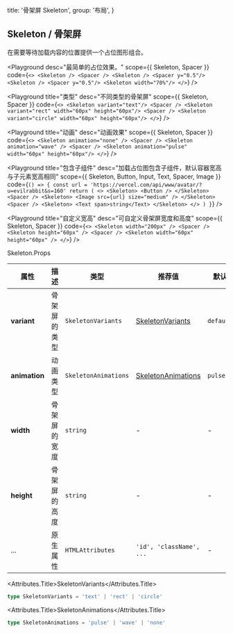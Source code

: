 
  title: '骨架屏 Skeleton',
  group: '布局',
}

## Skeleton / 骨架屏

在需要等待加载内容的位置提供一个占位图形组合。

<Playground
  desc="最简单的占位效果。"
  scope={{ Skeleton, Spacer }}
  code={`
  <>
    <Skeleton />
    <Spacer />
    <Skeleton />
    <Spacer y="0.5"/>
    <Skeleton />
    <Spacer y="0.5"/>
    <Skeleton width="70%"/>
  </>
`}
/>

<Playground
  title="类型"
  desc="不同类型的骨架屏"
  scope={{ Skeleton, Spacer }}
  code={`
  <>
    <Skeleton variant="text"/>
    <Spacer />
    <Skeleton variant="rect" width="60px" height="60px"/>
    <Spacer />
    <Skeleton variant="circle" width="60px" height="60px"/>
  </>
`}
/>

<Playground
  title="动画"
  desc="动画效果"
  scope={{ Skeleton, Spacer }}
  code={`
  <>
    <Skeleton animation="none" />
    <Spacer />
    <Skeleton animation="wave" />
    <Spacer />
    <Skeleton animation="pulse"  width="60px" height="60px"/>
  </>
`}
/>

<Playground
  title="包含子组件"
  desc="加载占位图包含子组件，默认容器宽高与子元素宽高相同"
  scope={{ Skeleton, Button, Input, Text, Spacer, Image }}
  code={`
  () => {
    const url = 'https://vercel.com/api/www/avatar/?u=evilrabbit&s=160'
    return (
      <>
        <Skeleton>
          <Button />
        </Skeleton>
        <Spacer />
        <Skeleton>
          <Image src={url} size="medium" />
        </Skeleton>
        <Spacer />
        <Skeleton>
          <Text span>string</Text>
        </Skeleton>
      </>
    )
  }
`}
/>

<Playground
  title="自定义宽高"
  desc="可自定义骨架屏宽度和高度"
  scope={{ Skeleton, Spacer }}
  code={`
  <>
    <Skeleton width="200px" />
    <Spacer />
    <Skeleton height="60px" />
    <Spacer />
    <Skeleton width="60px" height="60px" />
  </>
`}
/>

<Attributes edit="/pages/zh-cn/components/skeleton.mdx">
<Attributes.Title>Skeleton.Props</Attributes.Title>

| 属性          | 描述         | 类型                 | 推荐值                                    | 默认      |
| ------------- | ------------ | -------------------- | ----------------------------------------- | --------- |
| **variant**   | 骨架屏的类型 | `SkeletonVariants`   | [SkeletonVariants](#skeletonVariants)     | `default` |
| **animation** | 动画类型     | `SkeletonAnimations` | [SkeletonAnimations](#skeletonAnimations) | `pulse`   |
| **width**     | 骨架屏的宽度 | `string`             | -                                         | -         |
| **height**    | 骨架屏的高度 | `string`             | -                                         | -         |
| ...           | 原生属性     | `HTMLAttributes`     | `'id', 'className', ...`                  | -         |

<Attributes.Title>SkeletonVariants</Attributes.Title>

```ts
type SkeletonVariants = 'text' | 'rect' | 'circle'
```

<Attributes.Title>SkeletonAnimations</Attributes.Title>

```ts
type SkeletonAnimations = 'pulse' | 'wave' | 'none'
```

</Attributes>

